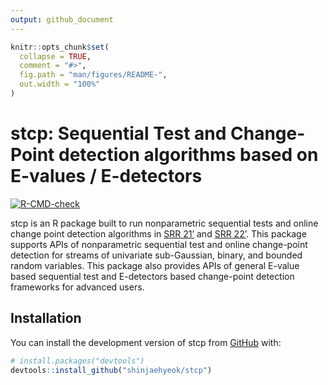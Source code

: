 ```yaml
---
output: github_document
---
```


<!-- README.md is generated from README.Rmd. Please edit that file -->

```r
knitr::opts_chunk$set(
  collapse = TRUE,
  comment = "#>",
  fig.path = "man/figures/README-",
  out.width = "100%"
)
```

# stcp: Sequential Test and Change-Point detection algorithms based on E-values / E-detectors

<!-- badges: start -->
[![R-CMD-check](https://github.com/shinjaehyeok/stcp/workflows/R-CMD-check/badge.svg)](https://github.com/shinjaehyeok/stcp/actions)
<!-- badges: end -->

stcp is an R package built to run nonparametric sequential tests and
online change point detection algorithms in [SRR 21'](https://arxiv.org/abs/2010.08082) and [SRR 22'](https://arxiv.org/abs/2203.03532). 
This package supports APIs of nonparametric sequential test and online
change-point detection for streams of univariate sub-Gaussian, binary, 
and bounded random variables. This package also provides APIs of general 
E-value based sequential test and E-detectors based change-point detection
frameworks for advanced users. 

## Installation

You can install the development version of stcp from [GitHub](https://github.com/) with:

``` r
# install.packages("devtools")
devtools::install_github("shinjaehyeok/stcp")
```

<!-- You'll still need to render `README.Rmd` regularly, to keep `README.md` up-to-date. `devtools::build_readme()` is handy for this.  -->
<!-- TODO 1. Make test also work for list; 2. To make CI works for variance process-->
